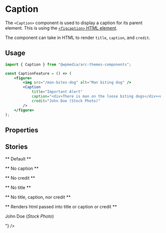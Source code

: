 

<Meta title="Components/Caption" component={Caption} />

# Caption

The `<Caption>` component is used to display a caption for its parent element. This is using the [`<figcaption>` HTML element](https://developer.mozilla.org/en-US/docs/Web/HTML/Element/figcaption).

The component can take in HTML to render `title`, `caption`, and `credit`.

## Usage

```jsx
import { Caption } from "@wpmedia/arc-themes-components";

const CaptionFeature = () => (
	<figure>
		<img src="/man-bites-dog" alt="Man biting dog" />
		<Caption
			title="Important Alert"
			caption="<div>There is man on the loose biting dogs</div><div>All dogs should evacuate the area</div>"
			credit="John Doe (Stock Photo)"
		/>
	</figure>
);
```

## Properties

<ArgsTable of={Caption} />

## Stories

** Default **

<Canvas>
	<Story name="Default">
		<Caption
			caption={"There is a man on the loose who seems to be biting dogs"}
			credit="John Doe (Stock Photo)"
			title={"Man Bites Dog"}
		/>
	</Story>
</Canvas>

** No caption **

<Canvas>
	<Story name="No caption">
		<Caption caption="" credit="John Doe (Stock Photo)" title={"Man Bites Dog"} />
	</Story>
</Canvas>

** No credit **

<Canvas>
	<Story name="No credit">
		<Caption
			caption={"There is a man on the loose who seems to be biting dogs"}
			credit=""
			title={"Man Bites Dog"}
		/>
	</Story>
</Canvas>

** No title **

<Canvas>
	<Story name="No title">
		<Caption
			caption={"There is a man on the loose who seems to be biting dogs"}
			credit="John Doe (Stock Photo)"
			title={""}
		/>
	</Story>
</Canvas>

** No title, caption, nor credit **

<Canvas>
	<Story name="No title, caption, nor credit">
		<Caption caption={""} credit="" title={""} />
	</Story>
</Canvas>

** Renders html passed into title or caption or credit **

<Canvas>
	<Story name="Renders html passed into title or caption">
		<Caption
			title="<p>Important Alert</p>"
			caption="<div><p>There is man on the loose biting dogs</p></div><div><p>All dogs should evacuate the area</p></div>"
			credit={"<div><p>John Doe (<i>Stock Photo</i>)</p></div>"}
		/>
	</Story>
</Canvas>

